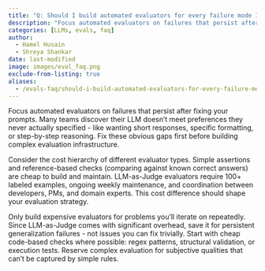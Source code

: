 ```yaml
---
title: "Q: Should I build automated evaluators for every failure mode I find?"
description: "Focus automated evaluators on failures that persist after fixing your prompts. Many teams discover their LLM doesn't meet preferences they never ac..."
categories: [LLMs, evals, faq]
author: 
  - Hamel Husain
  - Shreya Shankar
date: last-modified
image: images/eval_faq.png
exclude-from-listing: true
aliases:
  - /evals-faq/should-i-build-automated-evaluators-for-every-failure-mode-i-find
---
```


Focus automated evaluators on failures that persist after fixing your prompts. Many teams discover their LLM doesn't meet preferences they never actually specified - like wanting short responses, specific formatting, or step-by-step reasoning. Fix these obvious gaps first before building complex evaluation infrastructure.

Consider the cost hierarchy of different evaluator types. Simple assertions and reference-based checks (comparing against known correct answers) are cheap to build and maintain. LLM-as-Judge evaluators require 100+ labeled examples, ongoing weekly maintenance, and coordination between developers, PMs, and domain experts. This cost difference should shape your evaluation strategy.

Only build expensive evaluators for problems you'll iterate on repeatedly. Since LLM-as-Judge comes with significant overhead, save it for persistent generalization failures - not issues you can fix trivially. Start with cheap code-based checks where possible: regex patterns, structural validation, or execution tests. Reserve complex evaluation for subjective qualities that can't be captured by simple rules.